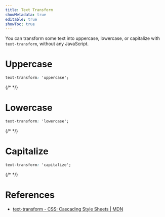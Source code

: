 ```yaml
---
title: Text Transform
showMetadata: true
editable: true
showToc: true
---
```


You can transform some text into uppercase, lowercase, or capitalize with `text-transform`, without any JavaScript.

# Uppercase

```css
text-transform: 'uppercase';
```

{/* <TextTransformExample textTransform="uppercase" /> */}

# Lowercase

```css
text-transform: 'lowercase';
```

{/* <TextTransformExample textTransform="lowercase" /> */}

# Capitalize

```css
text-transform: 'capitalize';
```

{/* <TextTransformExample textTransform="capitalize" /> */}

# References

- [text-transform - CSS: Cascading Style Sheets | MDN](https://developer.mozilla.org/en-US/docs/Web/CSS/text-transform)
